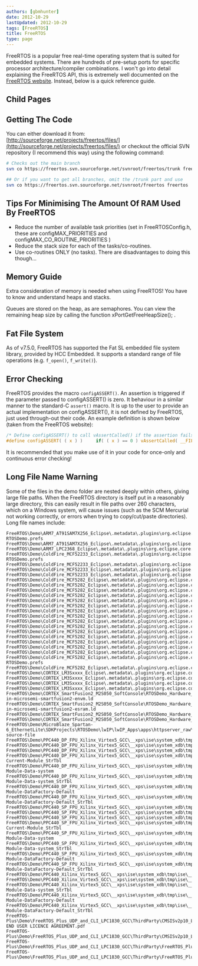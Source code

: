 ```yaml
---
authors: [gbmhunter]
date: 2012-10-29
lastUpdated: 2012-10-29
tags: [FreeRTOS]
title: FreeRTOS
type: page
---
```


FreeRTOS is a popular free real-time operating system that is suited for embedded systems. There are hundreds of pre-setup ports for specific processor architecture/compiler combinations. I won't go into detail explaining the FreeRTOS API, this is extremely well documented on the [FreeRTOS website](http://www.freertos.org/). Instead, below is a quick reference guide.

## Child Pages

<ChildPages />

## Getting The Code

You can either download it from: [http://sourceforge.net/projects/freertos/files/](http://sourceforge.net/projects/freertos/files/) or checkout the official SVN repository (I recommend this way) using the following command:

```sh
# Checks out the main branch
svn co https://freertos.svn.sourceforge.net/svnroot/freertos/trunk freertos

## Or if you want to get all branches, omit the /trunk part and use
svn co https://freertos.svn.sourceforge.net/svnroot/freertos freertos
```

## Tips For Minimising The Amount Of RAM Used By FreeRTOS

* Reduce the number of available task priorities (set in FreeRTOSConfig.h, these are configMAX_PRIORITIES and configMAX_CO_ROUTINE_PRIORITIES )
* Reduce the stack size for each of the tasks/co-routines.
* Use co-routines ONLY (no tasks). There are disadvantages to doing this though...

## Memory Guide

Extra consideration of memory is needed when using FreeRTOS! You have to know and understand heaps and stacks.

Queues are stored on the heap, as are semaphores. You can view the remaining heap size by calling the function xPortGetFreeHeapSize(); .

## Fat File System

As of v7.5.0, FreeRTOS has supported the Fat SL embedded file system library, provided by HCC Embedded. It supports a standard range of file operations (e.g. `f_open()`, `f_write()`).

## Error Checking

FreeRTOS provides the macro `configASSERT()`. An assertion is triggered if the parameter passed to configASSERT() is zero. It behaviour in a similar manner to the standard-C `assert()` macro. It is up to the user to provide an actual implementation on configASSERT(), it is not defined by FreeRTOS, just used through-out their code. An example definition is shown below (taken from the FreeRTOS website):

```c    
/* Define configASSERT() to call vAssertCalled() if the assertion fails.  The assertion has failed if the value of the parameter passed into configASSERT() equals zero. */
#define configASSERT( ( x ) )     if( ( x ) == 0 ) vAssertCalled( __FILE__, __LINE__ )
```

It is recommended that you make use of it in your code for once-only and continuous error checking!

## Long File Name Warning

Some of the files in the demo folder are nested deeply within others, giving large file paths. When the FreeRTOS directory is itself put in a reasonably large directory, this can easily result in file paths over 260 characters, which on a Windows system, will cause issues (such as the SCM Mercurial not working correctly, or errors when trying to copy/cut/paste directories). Long file names include:

```text
FreeRTOS\Demo\ARM7_AT91SAM7X256_Eclipse\.metadata\.plugins\org.eclipse.core.runtime\.settings\org.eclipse.cdt.core.prj-RTOSDemo.prefs
FreeRTOS\Demo\ARM7_AT91SAM7X256_Eclipse\.metadata\.plugins\org.eclipse.core.runtime\.settings\org.eclipse.cdt.managedbuilder.core.prefs
FreeRTOS\Demo\ARM7_LPC2368_Eclipse\.metadata\.plugins\org.eclipse.core.resources\.projects\RTOSDemo\.indexes\33\5b\e7\4\history.index
FreeRTOS\Demo\ColdFire_MCF52233_Eclipse\.metadata\.plugins\org.eclipse.core.runtime\.settings\org.eclipse.cdt.core.prj-RTOSDemo.prefs
FreeRTOS\Demo\ColdFire_MCF52233_Eclipse\.metadata\.plugins\org.eclipse.core.runtime\.settings\org.eclipse.cdt.managedbuilder.core.prefs
FreeRTOS\Demo\ColdFire_MCF52233_Eclipse\.metadata\.plugins\org.eclipse.ltk.core.refactoring\.refactorings\.workspace\2008\11\47\refactorings.history
FreeRTOS\Demo\ColdFire_MCF52233_Eclipse\.metadata\.plugins\org.eclipse.ltk.core.refactoring\.refactorings\.workspace\2008\11\47\refactorings.index
FreeRTOS\Demo\ColdFire_MCF5282_Eclipse\.metadata\.plugins\org.eclipse.core.resources\.projects\RTOSDemo\.indexes\18\5b\5e\properties.index
FreeRTOS\Demo\ColdFire_MCF5282_Eclipse\.metadata\.plugins\org.eclipse.core.resources\.projects\RTOSDemo\.indexes\18\5b\e7\74\properties.index
FreeRTOS\Demo\ColdFire_MCF5282_Eclipse\.metadata\.plugins\org.eclipse.core.resources\.projects\RTOSDemo\.indexes\18\5b\e7\a1\history.index
FreeRTOS\Demo\ColdFire_MCF5282_Eclipse\.metadata\.plugins\org.eclipse.core.resources\.projects\RTOSDemo\.indexes\18\5b\e7\a1\properties.index
FreeRTOS\Demo\ColdFire_MCF5282_Eclipse\.metadata\.plugins\org.eclipse.core.resources\.projects\RTOSDemo\.indexes\18\a8\properties.index
FreeRTOS\Demo\ColdFire_MCF5282_Eclipse\.metadata\.plugins\org.eclipse.core.resources\.projects\RTOSDemo\.indexes\18\properties.index
FreeRTOS\Demo\ColdFire_MCF5282_Eclipse\.metadata\.plugins\org.eclipse.core.resources\.projects\RTOSDemo\.indexes\b3\properties.index
FreeRTOS\Demo\ColdFire_MCF5282_Eclipse\.metadata\.plugins\org.eclipse.core.resources\.projects\RTOSDemo\.indexes\c7\properties.index
FreeRTOS\Demo\ColdFire_MCF5282_Eclipse\.metadata\.plugins\org.eclipse.core.resources\.projects\RTOSDemo\.indexes\f7\29\7f\99\81\ce\1e\history.index
FreeRTOS\Demo\ColdFire_MCF5282_Eclipse\.metadata\.plugins\org.eclipse.core.resources\.projects\RTOSDemo\.indexes\f7\29\7f\99\81\ce\1e\properties.index
FreeRTOS\Demo\ColdFire_MCF5282_Eclipse\.metadata\.plugins\org.eclipse.core.resources\.projects\RTOSDemo\.indexes\f7\29\7f\99\81\ce\1e
FreeRTOS\Demo\ColdFire_MCF5282_Eclipse\.metadata\.plugins\org.eclipse.core.resources\.projects\RTOSDemo\.indexes\f7\29\7f\e4\1a\properties.index
FreeRTOS\Demo\ColdFire_MCF5282_Eclipse\.metadata\.plugins\org.eclipse.core.resources\.projects\RTOSDemo\.indexes\f7\7f\history.index
FreeRTOS\Demo\ColdFire_MCF5282_Eclipse\.metadata\.plugins\org.eclipse.core.resources\.projects\RTOSDemo\.indexes\f7\7f\properties.index
FreeRTOS\Demo\ColdFire_MCF5282_Eclipse\.metadata\.plugins\org.eclipse.core.resources\.projects\RTOSDemo\.indexes\f7\a8\properties.index
FreeRTOS\Demo\ColdFire_MCF5282_Eclipse\.metadata\.plugins\org.eclipse.core.runtime\.settings\org.eclipse.cdt.core.prj-RTOSDemo.prefs
FreeRTOS\Demo\ColdFire_MCF5282_Eclipse\.metadata\.plugins\org.eclipse.core.runtime\.settings\org.eclipse.cdt.managedbuilder.core.prefs
FreeRTOS\Demo\CORTEX_LM3Sxxxx_Eclipse\.metadata\.plugins\org.eclipse.core.resources\.projects\RTOSDemo\.indexes\2f\4b\45\properties.index
FreeRTOS\Demo\CORTEX_LM3Sxxxx_Eclipse\.metadata\.plugins\org.eclipse.core.resources\.projects\RTOSDemo\.indexes\33\5b\e7\7a\properties.index
FreeRTOS\Demo\CORTEX_LM3Sxxxx_Eclipse\.metadata\.plugins\org.eclipse.core.runtime\.settings\org.eclipse.cdt.managedbuilder.core.prefs
FreeRTOS\Demo\CORTEX_LM3Sxxxx_Eclipse\.metadata\.plugins\org.eclipse.core.runtime\.settings\org.eclipse.epp.usagedata.recording.prefs
FreeRTOS\Demo\CORTEX_SmartFusion2_M2S050_SoftConsole\RTOSDemo_Hardware_Platform\CMSIS\startup_gcc\debug-in-microsemi-smartfusion2-envm.ld
FreeRTOS\Demo\CORTEX_SmartFusion2_M2S050_SoftConsole\RTOSDemo_Hardware_Platform\CMSIS\startup_gcc\debug-in-microsemi-smartfusion2-esram.ld
FreeRTOS\Demo\CORTEX_SmartFusion2_M2S050_SoftConsole\RTOSDemo_Hardware_Platform\drivers_config\sys_config\sys_config_mss_clocks_developoment_kit.h
FreeRTOS\Demo\CORTEX_SmartFusion2_M2S050_SoftConsole\RTOSDemo_Hardware_Platform\drivers_config\sys_config\sys_config_mss_clocks_starter_kit.h
FreeRTOS\Demo\MicroBlaze_Spartan-6_EthernetLite\SDKProjects\RTOSDemo\lwIP\lwIP_Apps\apps\httpserver_raw\makefsdata\makefsdata.c-source-file
FreeRTOS\Demo\PPC440_DP_FPU_Xilinx_Virtex5_GCC\__xps\ise\system_xdb\tmp\ise\__OBJSTORE__\HierarchicalDesign\HDProject\HDProject_StrTbl
FreeRTOS\Demo\PPC440_DP_FPU_Xilinx_Virtex5_GCC\__xps\ise\system_xdb\tmp\ise\__OBJSTORE__\ProjectNavigator\dpm_project_main\dpm_project_main
FreeRTOS\Demo\PPC440_DP_FPU_Xilinx_Virtex5_GCC\__xps\ise\system_xdb\tmp\ise\__OBJSTORE__\ProjectNavigator\dpm_project_main\dpm_project_main_StrTbl
FreeRTOS\Demo\PPC440_DP_FPU_Xilinx_Virtex5_GCC\__xps\ise\system_xdb\tmp\ise\__OBJSTORE__\xreport\Gc_RvReportViewer-Current-Module_StrTbl
FreeRTOS\Demo\PPC440_DP_FPU_Xilinx_Virtex5_GCC\__xps\ise\system_xdb\tmp\ise\__OBJSTORE__\xreport\Gc_RvReportViewer-Module-Data-system
FreeRTOS\Demo\PPC440_DP_FPU_Xilinx_Virtex5_GCC\__xps\ise\system_xdb\tmp\ise\__OBJSTORE__\xreport\Gc_RvReportViewer-Module-Data-system_StrTbl
FreeRTOS\Demo\PPC440_DP_FPU_Xilinx_Virtex5_GCC\__xps\ise\system_xdb\tmp\ise\__OBJSTORE__\xreport\Gc_RvReportViewer-Module-DataFactory-Default
FreeRTOS\Demo\PPC440_DP_FPU_Xilinx_Virtex5_GCC\__xps\ise\system_xdb\tmp\ise\__OBJSTORE__\xreport\Gc_RvReportViewer-Module-DataFactory-Default_StrTbl
FreeRTOS\Demo\PPC440_SP_FPU_Xilinx_Virtex5_GCC\__xps\ise\system_xdb\tmp\ise\__OBJSTORE__\HierarchicalDesign\HDProject\HDProject_StrTbl
FreeRTOS\Demo\PPC440_SP_FPU_Xilinx_Virtex5_GCC\__xps\ise\system_xdb\tmp\ise\__OBJSTORE__\ProjectNavigator\dpm_project_main\dpm_project_main
FreeRTOS\Demo\PPC440_SP_FPU_Xilinx_Virtex5_GCC\__xps\ise\system_xdb\tmp\ise\__OBJSTORE__\ProjectNavigator\dpm_project_main\dpm_project_main_StrTbl
FreeRTOS\Demo\PPC440_SP_FPU_Xilinx_Virtex5_GCC\__xps\ise\system_xdb\tmp\ise\__OBJSTORE__\xreport\Gc_RvReportViewer-Current-Module_StrTbl
FreeRTOS\Demo\PPC440_SP_FPU_Xilinx_Virtex5_GCC\__xps\ise\system_xdb\tmp\ise\__OBJSTORE__\xreport\Gc_RvReportViewer-Module-Data-system
FreeRTOS\Demo\PPC440_SP_FPU_Xilinx_Virtex5_GCC\__xps\ise\system_xdb\tmp\ise\__OBJSTORE__\xreport\Gc_RvReportViewer-Module-Data-system_StrTbl
FreeRTOS\Demo\PPC440_SP_FPU_Xilinx_Virtex5_GCC\__xps\ise\system_xdb\tmp\ise\__OBJSTORE__\xreport\Gc_RvReportViewer-Module-DataFactory-Default
FreeRTOS\Demo\PPC440_SP_FPU_Xilinx_Virtex5_GCC\__xps\ise\system_xdb\tmp\ise\__OBJSTORE__\xreport\Gc_RvReportViewer-Module-DataFactory-Default_StrTbl
FreeRTOS\Demo\PPC440_Xilinx_Virtex5_GCC\__xps\ise\system_xdb\tmp\ise\__OBJSTORE__\ProjectNavigator\dpm_project_main\dpm_project_main
FreeRTOS\Demo\PPC440_Xilinx_Virtex5_GCC\__xps\ise\system_xdb\tmp\ise\__OBJSTORE__\ProjectNavigator\dpm_project_main\dpm_project_main_StrTbl
FreeRTOS\Demo\PPC440_Xilinx_Virtex5_GCC\__xps\ise\system_xdb\tmp\ise\__OBJSTORE__\xreport\Gc_RvReportViewer-Module-Data-system_StrTbl
FreeRTOS\Demo\PPC440_Xilinx_Virtex5_GCC\__xps\ise\system_xdb\tmp\ise\__OBJSTORE__\xreport\Gc_RvReportViewer-Module-DataFactory-Default
FreeRTOS\Demo\PPC440_Xilinx_Virtex5_GCC\__xps\ise\system_xdb\tmp\ise\__OBJSTORE__\xreport\Gc_RvReportViewer-Module-DataFactory-Default_StrTbl
FreeRTOS-Plus\Demo\FreeRTOS_Plus_UDP_and_CLI_LPC1830_GCC\ThirdParty\CMSISv2p10_LPC18xx_DriverLib\docs_cmsis\CMSIS END USER LICENCE AGREEMENT.pdf
FreeRTOS-Plus\Demo\FreeRTOS_Plus_UDP_and_CLI_LPC1830_GCC\ThirdParty\CMSISv2p10_LPC18xx_DriverLib\docs_nxp_driverlib\LPC1800CMSIS_ReleaseNotes.txt
FreeRTOS-Plus\Demo\FreeRTOS_Plus_UDP_and_CLI_LPC1830_GCC\ThirdParty\FreeRTOS_Plus_Trace_Recorder\Trace_Recorder_Configuration\trcConfig.h
FreeRTOS-Plus\Demo\FreeRTOS_Plus_UDP_and_CLI_LPC1830_GCC\ThirdParty\FreeRTOS_Plus_Trace_Recorder\Trace_Recorder_Configuration\trcHardwarePort.h
```
